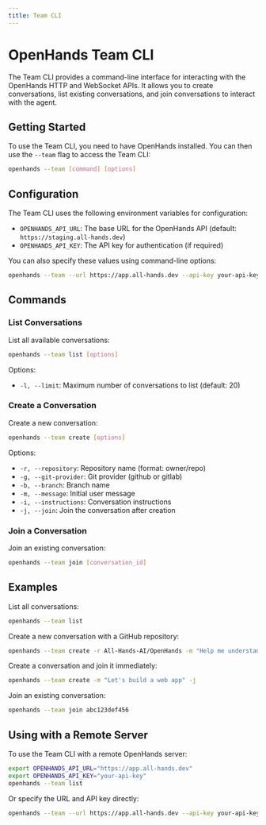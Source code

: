 ```yaml
---
title: Team CLI
---
```


# OpenHands Team CLI

The Team CLI provides a command-line interface for interacting with the OpenHands HTTP and WebSocket APIs. It allows you to create conversations, list existing conversations, and join conversations to interact with the agent.

## Getting Started

To use the Team CLI, you need to have OpenHands installed. You can then use the `--team` flag to access the Team CLI:

```bash
openhands --team [command] [options]
```

## Configuration

The Team CLI uses the following environment variables for configuration:

- `OPENHANDS_API_URL`: The base URL for the OpenHands API (default: `https://staging.all-hands.dev`)
- `OPENHANDS_API_KEY`: The API key for authentication (if required)

You can also specify these values using command-line options:

```bash
openhands --team --url https://app.all-hands.dev --api-key your-api-key [command] [options]
```

## Commands

### List Conversations

List all available conversations:

```bash
openhands --team list [options]
```

Options:
- `-l, --limit`: Maximum number of conversations to list (default: 20)

### Create a Conversation

Create a new conversation:

```bash
openhands --team create [options]
```

Options:
- `-r, --repository`: Repository name (format: owner/repo)
- `-g, --git-provider`: Git provider (github or gitlab)
- `-b, --branch`: Branch name
- `-m, --message`: Initial user message
- `-i, --instructions`: Conversation instructions
- `-j, --join`: Join the conversation after creation

### Join a Conversation

Join an existing conversation:

```bash
openhands --team join [conversation_id]
```

## Examples

List all conversations:

```bash
openhands --team list
```

Create a new conversation with a GitHub repository:

```bash
openhands --team create -r All-Hands-AI/OpenHands -m "Help me understand the codebase"
```

Create a conversation and join it immediately:

```bash
openhands --team create -m "Let's build a web app" -j
```

Join an existing conversation:

```bash
openhands --team join abc123def456
```

## Using with a Remote Server

To use the Team CLI with a remote OpenHands server:

```bash
export OPENHANDS_API_URL="https://app.all-hands.dev"
export OPENHANDS_API_KEY="your-api-key"
openhands --team list
```

Or specify the URL and API key directly:

```bash
openhands --team --url https://app.all-hands.dev --api-key your-api-key list
```
